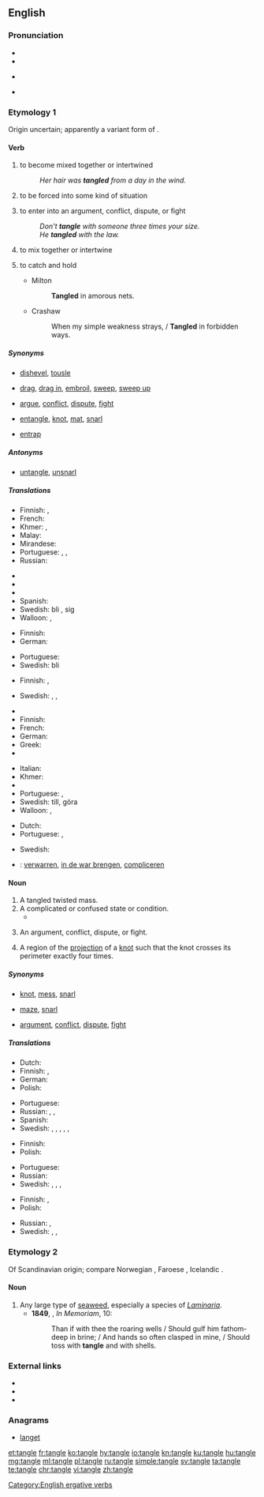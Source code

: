==English==
{{wikipedia}}

===Pronunciation===
* {{IPA|/ˈtæŋ.ɡəl/}}
* {{audio|en-us-tangle.ogg|Audio (US)|lang=en}}
* {{context|also|lang=en}} {{a|US}} {{IPA|/ˈteɪŋ.ɡəl/}}
* {{rhymes|æŋɡəl}}

===Etymology 1===
Origin uncertain; apparently a variant form of {{term|tagle}}.

====Verb====
{{en-verb|tangl|es}}

# {{context|intransitive|lang=en}} to become mixed together or intertwined
#: ''Her hair was '''tangled''' from a day in the wind.''
# {{context|intransitive|lang=en}} to be forced into some kind of situation
# {{context|intransitive|lang=en}} to enter into an argument, conflict, dispute, or fight
#: ''Don't '''tangle''' with someone three times your size.''
#: ''He '''tangled''' with the law.''
# {{context|transitive|lang=en}} to mix together or intertwine
# {{context|transitive|lang=en}} to catch and hold
#* Milton
#*: '''Tangled''' in amorous nets.
#* Crashaw
#*: When my simple weakness strays, / '''Tangled''' in forbidden ways.

=====Synonyms=====
* {{sense|to become mixed together or intertwined}} [[dishevel]], [[tousle]]
* {{sense|to be forced into some kind of situation}} [[drag]], [[drag in]], [[embroil]], [[sweep]], [[sweep up]]
* {{sense|to enter into an argument, conflict, dispute, or fight}} [[argue]], [[conflict]], [[dispute]], [[fight]]
* {{sense|to mix together or intertwine}} [[entangle]], [[knot]], [[mat]], [[snarl]]
* {{sense|to catch and hold}} [[entrap]]

=====Antonyms=====
* {{sense|to mix together or intertwine}} [[untangle]], [[unsnarl]]

=====Translations=====
{{trans-top|to become mixed together or intertwined}}
* Finnish: {{t|fi|sotkeutua}}, {{t|fi|sotkuuntua}}
* French: {{t+|fr|emmêler}}
* Khmer: {{t+|km|ប្រទាក់|tr=prɑteak|sc=Khmr}}, {{t+|km|ចំពាក់|tr=cɑmpeak|sc=Khmr}}
* Malay: {{t|ms|kusut}}
* Mirandese: {{t|mwl|ambaraçar}}
* Portuguese: {{t|pt|enrolar-se}}, {{t+|pt|embaraçar}}, {{t+|pt|emaranhar}}
* Russian: {{t+|ru|запутываться|tr=zapútyvatʹsja|sc=Cyrl}}
{{trans-mid}}
* {{trreq|sk}}
* {{trreq|sl}}
* {{trreq|so}}
* Spanish: {{t|es|enmarañar}}
* Swedish: bli {{t+|sv|tilltrasslad}}, {{t+|sv|trassla}} sig
* Walloon: {{t|wa|s' ecramyî}}, {{t+|wa|s' ecomeler}}
{{trans-bottom}}

{{trans-top|to be forced into some kind of situation}}
* Finnish: {{t+|fi|sotkeutua}}
* German: {{t|de|sich verstricken}}
{{trans-mid}}
* Portuguese: {{t|pt|ser empurrado}}
* Swedish: bli {{t|sv|insnärjd}}
{{trans-bottom}}

{{trans-top|to enter into an argument, conflict, dispute, or fight}}
* Finnish: {{t+|fi|riidellä}}, {{t|fi|tapella}}
{{trans-mid}}
* Swedish: {{t+|sv|gräla}}, {{t+|sv|bråka}}, {{t|sv|tampas}}
{{trans-bottom}}

{{trans-top|to mix together or intertwine}}
* {{trreq|eo}}
* Finnish: {{t+|fi|sotkea}}
* French: {{t+|fr|compliquer}}
* German: {{t+|de|verwirren}}
* Greek: {{t+|el|πλέκω|tr=pléko}}
* {{trreq|io}}
{{trans-mid}}
* Italian: {{t+|it|intrecciare}}
* Khmer: {{t|km|ធ្វើឲ្យប្រទាក់ចំពាក់គ្នា|tr=tvəə aoy prɑteak cɑmpeak knie|sc=Khmr}}
* {{trreq|mwl}}
* Portuguese: {{t+|pt|emaranhar}}, {{t+|pt|misturar}}
* Swedish: {{t+|sv|trassla}} till, göra {{t|sv|trasslig}}
* Walloon: {{t+|wa|ecomeler}}, {{t|wa|ecramyî}}
{{trans-bottom}}

{{trans-top|to catch and hold}}
* Dutch: {{t|nl|verstrikken}}
* Portuguese: {{t+|pt|capturar}}, {{t+|pt|pegar}}
{{trans-mid}}
* Swedish: {{t+|sv|snärja}}
{{trans-bottom}}

{{checktrans-top}}
* {{ttbc|nl}}: [[verwarren]], [[in de war brengen]], [[compliceren]]
{{trans-bottom}}

====Noun====
{{en-noun}}

# A tangled twisted mass.
# A complicated or confused state or condition.
#* {{quote-magazine|date=2013-08-03|volume=408|issue=8847|magazine={{w|The Economist}}
|title=[http://www.economist.com/news/finance-and-economics/21582498-america-has-changed-way-it-measures-gdp-boundary-problems Boundary problems]
|passage=Economics is a messy discipline: too fluid to be a science, too rigorous to be an art. Perhaps it is fitting that economists’ most-used metric, gross domestic product (GDP), is a '''tangle''' too. GDP measures the total value of output in an economic territory. Its apparent simplicity explains why it is scrutinised down to tenths of a percentage point every month.}}
#: {{usex|lang=en|I tried to sort through this '''tangle''' and got nowhere.}}
# An argument, conflict, dispute, or fight.
# {{context|mathematics|lang=en}} A region of the [[projection]] of a [[knot]] such that the knot crosses its perimeter exactly four times.

=====Synonyms=====
* {{sense|tangled twisted mass}} [[knot]], [[mess]], [[snarl]]
* {{sense|complicated or confused state or condition}} [[maze]], [[snarl]]
* {{sense|argument, conflict, dispute, or fight}} [[argument]], [[conflict]], [[dispute]], [[fight]]

=====Translations=====
{{trans-top|tangled twisted mass}}
* Dutch: {{t|nl|wirwar|m}}
* Finnish: {{t+|fi|sotku}}, {{t+|fi|vyyhti}}
* German: {{t+|de|Wirrwarr|m|n}}
* Polish: {{t+|pl|plątanina|f}}
{{trans-mid}}
* Portuguese: {{t|pt|emaranhado|m}}
* Russian: {{t+|ru|путаница|f|tr=pútanica|sc=Cyrl}}, {{t+|ru|неразбериха|f|tr=nerazberíxa|sc=Cyrl}}, {{t+|ru|беспорядок|m|tr=besporjádok|sc=Cyrl}}
* Spanish: {{t|es|maraña|f}}
* Swedish: {{t+|sv|bråte|c}}, {{t|sv|härva|c}}, {{t+|sv|röra|c}}, {{t+|sv|oreda|c}}, {{t+|sv|trassel|n}}, {{t+|sv|virrvarr|n}}
{{trans-bottom}}

{{trans-top|complicated or confused state or condition}}
* Finnish: {{t+|fi|sotku}}
* Polish: {{t+|pl|zamęt|m}}
{{trans-mid}}
* Portuguese: {{t|pt|emaranhado|m}}
* Russian: {{qualifier|спу́танный}} {{t+|ru|клубок|m|tr=klubók|sc=Cyrl}}
* Swedish: {{t|sv|härva|c}}, {{t+|sv|röra|c}}, {{t+|sv|trassel|n}}, {{t+|sv|virrvarr|n}}
{{trans-bottom}}

{{trans-top|argument, conflict, dispute, or fight}}
* Finnish: {{t+|fi|riita}}, {{t+|fi|tappelu}}
* Polish: {{t+|pl|konflikt|m}}
{{trans-mid}}
* Russian: {{t+|ru|ссора|f|tr=ssóra|sc=Cyrl}}, {{t+|ru|конфликт|m|tr=konflíkt|sc=Cyrl}}
* Swedish: {{t+|sv|bråk|n}}, {{t+|sv|gräl|n}}, {{t+|sv|konflikt|c}}
{{trans-bottom}}

===Etymology 2===
Of Scandinavian origin; compare Norwegian {{term|tongul|lang=no}}, Faroese {{term|tongul|lang=fo}}, Icelandic {{term|þöngull|lang=is}}.

====Noun====
{{en-noun}}

# Any large type of [[seaweed]], especially a species of ''[[Laminaria]]''.
#* '''1849''', {{w|Alfred, Lord Tennyson}}, ''In Memoriam'', 10:
#*: Than if with thee the roaring wells / Should gulf him fathom-deep in brine; / And hands so often clasped in mine, / Should toss with '''tangle''' and with shells.

===External links===
* {{R:Webster 1913}}
* {{R:Century 1911}}
* {{R:OneLook}}

===Anagrams===
* [[langet#English|langet]]

[[Category:English ergative verbs]]

[[et:tangle]]
[[fr:tangle]]
[[ko:tangle]]
[[hy:tangle]]
[[io:tangle]]
[[kn:tangle]]
[[ku:tangle]]
[[hu:tangle]]
[[mg:tangle]]
[[ml:tangle]]
[[pl:tangle]]
[[ru:tangle]]
[[simple:tangle]]
[[sv:tangle]]
[[ta:tangle]]
[[te:tangle]]
[[chr:tangle]]
[[vi:tangle]]
[[zh:tangle]]